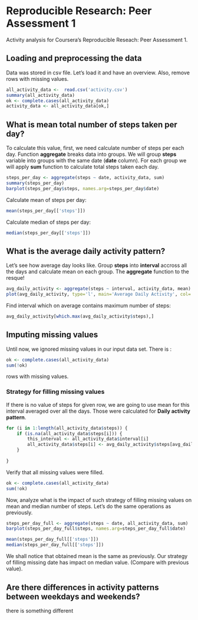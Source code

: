# Reproducible Research: Peer Assessment 1

Activity analysis for Coursera's Reproducible Reseach: Peer Assessment 1.

## Loading and preprocessing the data
Data was stored in csv file. Let's load it and have an overview.
Also, remove rows with missing values.
```r
all_activity_data <-  read.csv('activity.csv')
summary(all_activity_data)
ok <- complete.cases(all_activity_data)
activity_data <- all_activity_data[ok,]
```


## What is mean total number of steps taken per day?
To calculate this value, first, we need calculate number of steps per each day.
Function **aggregate** breaks data into groups.
We will group **steps** variable into groups with the same date (**date** column).
For each group we will apply **sum** function to calculate total steps taken each day.
```r
steps_per_day <- aggregate(steps ~ date, activity_data, sum)
summary(steps_per_day)
barplot(steps_per_day$steps, names.arg=steps_per_day$date)

```

Calculate mean of steps per day:
```r
mean(steps_per_day[['steps']])
```
Calculate median of steps per day:
```r
median(steps_per_day[['steps']])
```

## What is the average daily activity pattern?
Let's see how average day looks like. Group **steps** into **interval** accross 
all the days and calculate mean on each group. The **aggregate** function to the resque!
```r
avg_daily_activity <- aggregate(steps ~ interval, activity_data, mean)
plot(avg_daily_activity, type='l', main='Average Daily Activity', col='red')
```

Find interval which on average contains maximum number of steps:
```r
avg_daily_activity[which.max(avg_daily_activity$steps),]
```

## Imputing missing values
Until now, we ignored missing values in our input data set.
There is :
```r
ok <- complete.cases(all_activity_data)
sum(!ok)
```
rows with missing values.


### Strategy for filling missing values
If there is no value of steps for given row, we are going to use
mean for this interval averaged over all the days. Those were calculated for **Daily activity pattern**.
```r
for (i in 1:length(all_activity_data$steps)) {
    if (is.na(all_activity_data$steps[i])) { 
        this_interval <- all_activity_data$interval[i]
        all_activity_data$steps[i] <- avg_daily_activity$steps[avg_daily_activity$interval == this_interval] #use interval mean 
    }
    
}
```

Verify that all missing values were filled.
```r
ok <- complete.cases(all_activity_data)
sum(!ok)
```

Now, analyze what is the impact of such strategy of filling missing values on mean and median
number of steps. Let's do the same operations as previously.
```r
steps_per_day_full <- aggregate(steps ~ date, all_activity_data, sum)
barplot(steps_per_day_full$steps, names.arg=steps_per_day_full$date)

mean(steps_per_day_full[['steps']])
median(steps_per_day_full[['steps']])
```
We shall notice that obtained mean is the same as previously.
Our strategy of filling missing date has impact on median value. (Compare with previous value).

## Are there differences in activity patterns between weekdays and weekends?
there is something different
